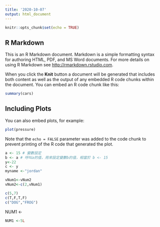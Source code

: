 ---
title: '2020-10-07'
output: html_document
---

```{r setup, include=FALSE}
knitr::opts_chunk$set(echo = TRUE)
```

## R Markdown

This is an R Markdown document. Markdown is a simple formatting syntax for authoring HTML, PDF, and MS Word documents. For more details on using R Markdown see <http://rmarkdown.rstudio.com>.

When you click the **Knit** button a document will be generated that includes both content as well as the output of any embedded R code chunks within the document. You can embed an R code chunk like this:

```{r cars}
summary(cars)
```

## Including Plots

You can also embed plots, for example:

```{r pressure, echo=FALSE}
plot(pressure)
```

Note that the `echo = FALSE` parameter was added to the code chunk to prevent printing of the R code that generated the plot.
```{r}
a <- 15 # 變數設定
b <- a # 呼叫a的值，用來設定變數b的值，相當於 b <- 15
y<-22
c <- y
myname <-"jordan"
```

```{r}
vNum1<-vNum2
vNum2<-c(2,vNum1)

```
```{r}
c(5,7)
c(T,F,T,F)
c("DOG","FROG")
```
NUM1 <-
```{r}
NUM1 <-5L
```

